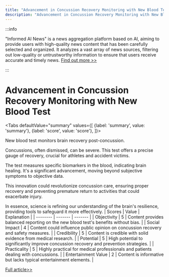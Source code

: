```yaml
---
title: "Advancement in Concussion Recovery Monitoring with New Blood Test"
description: "Advancement in Concussion Recovery Monitoring with New Blood Test"
---
```



:::info

"Informed AI News" is a news aggregation platform based on AI, aiming to provide users with high-quality news content that has been carefully selected and organized. It analyzes a vast array of news sources, filtering out low-quality or untrustworthy information to ensure that users receive accurate and timely news.  [Find out more >>](/docs/guides)

:::

# Advancement in Concussion Recovery Monitoring with New Blood Test


<Tabs
	defaultValue="summary"
	values={[
	{label: 'summary', value: 'summary'},
	{label: 'score', value: 'score'},
]}>
<TabItem value="summary">


New blood test monitors brain recovery post-concussion.

Concussions, often dismissed, can be severe. This test offers a precise gauge of recovery, crucial for athletes and accident victims.

The test measures specific biomarkers in the blood, indicating brain healing. It's a significant advancement, moving beyond subjective symptoms to objective data.

This innovation could revolutionize concussion care, ensuring proper recovery and preventing premature return to activities that could exacerbate injury.

In essence, science is refining our understanding of the brain's resilience, providing tools to safeguard it more effectively.
</TabItem>
<TabItem value="score">
	| Scores     | Value   | Explanation |
	| -------- | ------- | ------- |
	| Objectivity  | 5    | Content provides balanced reporting on the new blood test's benefits without bias.    |
	| Social Impact | 4     | Content could influence public opinion on concussion recovery and safety measures.    |
	| Credibility    | 5    | Content is credible with solid evidence from medical research.    |
	| Potential    | 5    | High potential to significantly improve concussion recovery and prevention strategies.    |
	| Practicality    | 5    | Highly practical for medical professionals and patients dealing with concussions.    |
	| Entertainment Value    | 2    | Content is informative but lacks typical entertainment elements.    |
</TabItem>
</Tabs>

[Full article>>](https://medicalxpress.com/news/2024-06-blood-tracks-brain-recovery-concussion.html)
